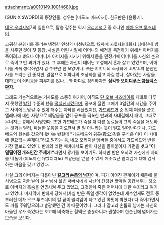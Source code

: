attachment:/a0010149_10014680.jpg

[GUN X SWORD]의 등장인물. 성우는 [마도노 미츠아키]. 한국판은 [윤동기].

[[네오 오리지널]]7의 일원으로, 탑승 갑주는 역시 [[오리지널 7]] 중 하나인 [[메차 오브 투즈데이]].

고귀한 분위기를 흘리는 냉정한 인상의 미청년으로, 12화에 [[카롯사&메릿사]] 남매한테 밥을 사주던 것이 첫 등장. 사실은 어린 시절에 어머니의 애정을 독점하기 위해서 아버지를 죽이려고 했으나 어머니가 아버지를 지키기 위해서 몸을 던졌기에 어머니를 자신의 손으로 죽이고 만 과거가 있다. 그 후에는 자신이 태어난 고성에서 혼자 살고 있었으며, 어머니를 계속 생각하면서 검 수련만 한 모양이다. 죽은 어머니의 초상화에 꼬박꼬박 문안인사를 드리는 건 좋지만, 알몸으로 어머니의 초상화를 덮고 자질 않나, 살아있는 사람을 대하듯이 어리광을 피우지를 않나... 한 마디로 정리하자면 '''심각한 [[오이디푸스 콤플렉스]] 환자'''. 

그래도 기본적으로는 기사도를 소중히 여기어, 아직도 [[단 오브 서즈데이]]를 제대로 다루지 못했던 [[발컨]] 수준의 반을 [[떡실신]]시켰으며, 공포에 질린 그에게 3일간의 시간을 주어 그 사이에 도망갈 수 있게 해주는 자비를 베풀었지만, [[가드베드]]가 준 입체 퍼즐을 풀고 엘레나에 대한 사랑으로 깨달음을 얻어 공포를 극복한 반과의 재대결에서 패배, 그대로 무너지는 성에서 사망한다. 또한 가드베드가 죽을 때 다른 동료들이 그의 죽음을 애도하는 것과는 달리, 싸늘한 웃음을 지으면서 별 일 아니라는 듯이 털고 일어난다거나, 가드베드의 원수를 갚으려 왔냐는 반한테 "가드베드와 귀공(貴公)같은 구식은 이미 이 시대에 필요없는 존재다."라고 말하는 등, 네오 오리지널 멤버들 중에서도 가드베드와 반을 가장 깔보고 있었다. 반과의 리턴 매치에서도 반이 자신을 몰아붙이자 가면을 벗고'''"이 덜떨어진 개조인간 주제에!"'''라면서 광기를 보이기도. 하지만 반은 오히려 자신에게 자비를 베풀어 (의도하진 않았더라도) 깨달음을 얻을 수 있게 해주었던 윌리엄에 대해 감사하는 마음을 갖고 있었다. 

사실 그의 아버지는 다름아닌 '''[[갈고리 손톱의 남자]]'''이며, 피가 이어진 관계이기 때문에 불치병으로 죽을 날이 얼마 남지 않은 아버지에게 자신의 건강한 혈액을 공급해주는 것으로 아버지의 목숨을 연명시켜 주고 있었고, 그것만이 죽은 어머니에 대한 속죄라고 여기고 있었다. 마지막에 반에게 당해서(사실 반은 죽일 생각이 없었는데 재수없게도 전투 중 부러진 메차 오브 투즈데이의 칼 끝이 윌리엄이 타고 있던 콕핏에 박혔다) 다 죽어가면서도 피를 주워담으려고 발광했던 건 이 때문이었다. 그러나 갈고리 손톱의 남자는 자신의 아들인 우가 죽었다는 보고에 비축해둔 혈액은 충분하니까 괜찮다며 한순간에 넘어가는 모습을 보인다.
